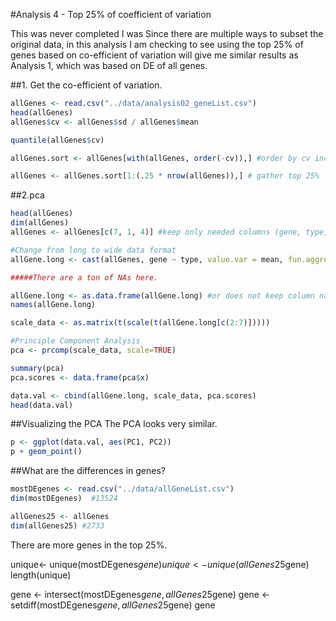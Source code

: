 #Analysis 4 - Top 25% of coefficient of variation

This was never completed I was Since there are multiple ways to subset the original data, in this analysis I am checking to see using the top 25% of genes based on co-efficient of variation will give me similar results as Analysis 1, which was based on DE of all genes. 

##1. Get the co-efficient of variation. 

```r
allGenes <- read.csv("../data/analysis02_geneList.csv")
head(allGenes)
allGenes$cv <- allGenes$sd / allGenes$mean

quantile(allGenes$cv)

allGenes.sort <- allGenes[with(allGenes, order(-cv)),] #order by cv increasing first

allGenes <- allGenes.sort[1:(.25 * nrow(allGenes)),] # gather top 25%
```

##2.pca

```r
head(allGenes)
dim(allGenes)
allGenes <- allGenes[c(7, 1, 4)] #keep only needed columns (gene, type, mean)

#Change from long to wide data format
allGene.long <- cast(allGenes, gene ~ type, value.var = mean, fun.aggregate = "mean")  #why did I have to specify "mean" here? Are there duplicates of types? Double check later. 

#####There are a ton of NAs here. 

allGene.long <- as.data.frame(allGene.long) #or does not keep column names during transformation. 
names(allGene.long)

scale_data <- as.matrix(t(scale(t(allGene.long[c(2:7)])))) 

#Principle Component Analysis
pca <- prcomp(scale_data, scale=TRUE) 

summary(pca) 
pca.scores <- data.frame(pca$x)

data.val <- cbind(allGene.long, scale_data, pca.scores) 
head(data.val)
```

##Visualizing the PCA
The PCA looks very similar. 

```r
p <- ggplot(data.val, aes(PC1, PC2))
p + geom_point()
```

##What are the differences in genes?

```r
mostDEgenes <- read.csv("../data/allGeneList.csv")
dim(mostDEgenes)  #13524

allGenes25 <- allGenes
dim(allGenes25) #2733
```

There are more genes in the top 25%.

unique<- unique(mostDEgenes$gene)
unique<- unique(allGenes25$gene)
length(unique)

gene <- intersect(mostDEgenes$gene, allGenes25$gene)
gene <- setdiff(mostDEgenes$gene, allGenes25$gene)
gene


